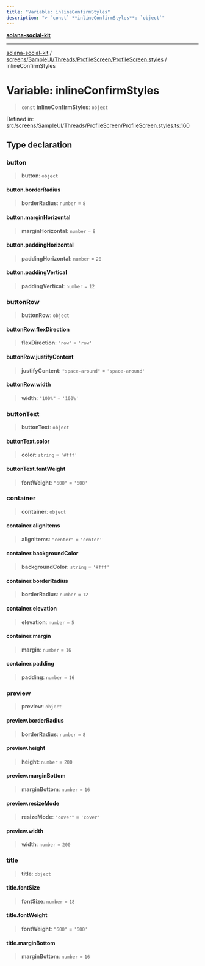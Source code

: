 ```yaml
---
title: "Variable: inlineConfirmStyles"
description: "> `const` **inlineConfirmStyles**: `object`"
---
```


[**solana-social-kit**](../../../../../../README.mdx)

***

[solana-social-kit](../../../../../../README.mdx) / [screens/SampleUI/Threads/ProfileScreen/ProfileScreen.styles](../README.mdx) / inlineConfirmStyles

# Variable: inlineConfirmStyles

> `const` **inlineConfirmStyles**: `object`

Defined in: [src/screens/SampleUI/Threads/ProfileScreen/ProfileScreen.styles.ts:160](https://github.com/SendArcade/solana-app-kit/blob/bd4b3556b8f469c27ebb06f4df65b3a36b43ba3b/src/screens/SampleUI/Threads/ProfileScreen/ProfileScreen.styles.ts#L160)

## Type declaration

### button

> **button**: `object`

#### button.borderRadius

> **borderRadius**: `number` = `8`

#### button.marginHorizontal

> **marginHorizontal**: `number` = `8`

#### button.paddingHorizontal

> **paddingHorizontal**: `number` = `20`

#### button.paddingVertical

> **paddingVertical**: `number` = `12`

### buttonRow

> **buttonRow**: `object`

#### buttonRow.flexDirection

> **flexDirection**: `"row"` = `'row'`

#### buttonRow.justifyContent

> **justifyContent**: `"space-around"` = `'space-around'`

#### buttonRow.width

> **width**: `"100%"` = `'100%'`

### buttonText

> **buttonText**: `object`

#### buttonText.color

> **color**: `string` = `'#fff'`

#### buttonText.fontWeight

> **fontWeight**: `"600"` = `'600'`

### container

> **container**: `object`

#### container.alignItems

> **alignItems**: `"center"` = `'center'`

#### container.backgroundColor

> **backgroundColor**: `string` = `'#fff'`

#### container.borderRadius

> **borderRadius**: `number` = `12`

#### container.elevation

> **elevation**: `number` = `5`

#### container.margin

> **margin**: `number` = `16`

#### container.padding

> **padding**: `number` = `16`

### preview

> **preview**: `object`

#### preview.borderRadius

> **borderRadius**: `number` = `8`

#### preview.height

> **height**: `number` = `200`

#### preview.marginBottom

> **marginBottom**: `number` = `16`

#### preview.resizeMode

> **resizeMode**: `"cover"` = `'cover'`

#### preview.width

> **width**: `number` = `200`

### title

> **title**: `object`

#### title.fontSize

> **fontSize**: `number` = `18`

#### title.fontWeight

> **fontWeight**: `"600"` = `'600'`

#### title.marginBottom

> **marginBottom**: `number` = `16`
